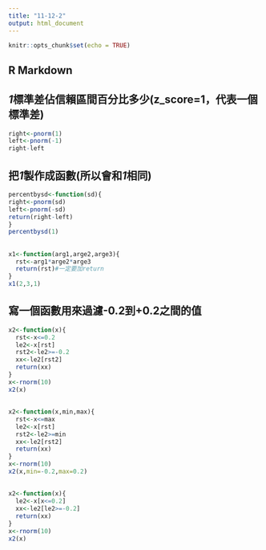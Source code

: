 ```yaml
---
title: "11-12-2"
output: html_document
---
```


```r
knitr::opts_chunk$set(echo = TRUE)
```

## R Markdown
## *1*標準差佔信賴區間百分比多少(z_score=1，代表一個標準差)
```r
right<-pnorm(1)
left<-pnorm(-1)
right-left
```

## 把*1*製作成函數(所以會和*1*相同)
```r
percentbysd<-function(sd){
right<-pnorm(sd)
left<-pnorm(-sd)
return(right-left)
}
percentbysd(1)
```

## 
```r
x1<-function(arg1,arge2,arge3){
  rst<-arg1*arge2*arge3
  return(rst)#一定要加return
}
x1(2,3,1)
```

## 寫一個函數用來過濾-0.2到+0.2之間的值
```r
x2<-function(x){
  rst<-x<=0.2
  le2<-x[rst]
  rst2<-le2>=-0.2
  xx<-le2[rst2]
  return(xx)
}
x<-rnorm(10)
x2(x)
```

## 
```r
x2<-function(x,min,max){
  rst<-x<=max
  le2<-x[rst]
  rst2<-le2>=min
  xx<-le2[rst2]
  return(xx)
}
x<-rnorm(10)
x2(x,min=-0.2,max=0.2)
```

## 
```r
x2<-function(x){
  le2<-x[x<=0.2]
  xx<-le2[le2>=-0.2]
  return(xx)
}
x<-rnorm(10)
x2(x)
```